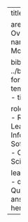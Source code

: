 ---
title: Reading IGs

area:
  name: Overview
topic:
  name: FHIR Data Modeling

bibliography: ../bibliography.bib
format:
  html:
    template-partials:
      - title-block.html

roles:
  - Investigator
  - Research Leaders
  - Informaticist
  - Software Engineer
  - Clinician Scientist/Trainee

learning_objectives:
  - question: Question here
    answer: Answer here
---